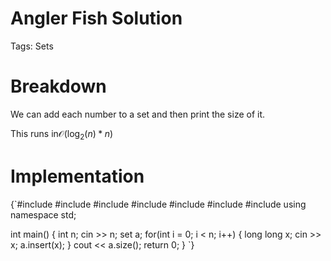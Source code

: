 


<Sidebar moduleId={moduleId} /> 

# Angler Fish Solution

Tags: Sets

# Breakdown

We can add each number to a set and then print the size of it. 

This runs in$\mathcal{O}(\log_2(n)*n)$

# Implementation

<div style={{ transform: 'translateX(150px)' }}>
  <SyntaxHighlighter language="cpp" style={okaidia}>
{`#include <cmath>
#include <cstdio>
#include <vector>
#include <iostream>
#include <algorithm>
#include <random>
#include <set>
using namespace std;


int main() {
    int n; cin >> n; 
    set<long long> a; 
    for(int i = 0; i < n; i++) { long long x; cin >> x; a.insert(x); }
    cout << a.size(); 
    return 0;
}
`}
  </SyntaxHighlighter>
</div>
